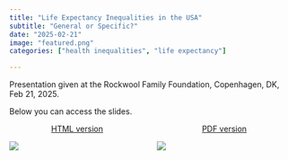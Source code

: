 ```yaml
---
title: "Life Expectancy Inequalities in the USA"
subtitle: "General or Specific?"
date: "2025-02-21"
image: "featured.png"
categories: ["health inequalities", "life expectancy"]

---
```


Presentation given at the Rockwool Family Foundation, Copenhagen, DK, Feb 21, 2025.

Below you can access the slides.

:::columns
::: {.column width="45%"}
<center> [HTML version](https://samharper.org/rff-le){target="_blank"} </center>
[![](featured.png)](https://samharper.org/rff-le){width=50%}
:::

::: {.column width="45%"}
<center> [PDF version](rff-le.pdf){target="_blank"} </center>
[![](featured.png)](rff-le.pdf){width=30% target="_blank"}
:::

:::